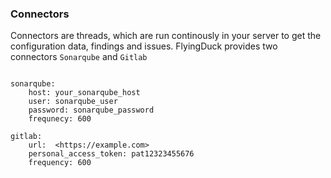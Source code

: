### Connectors
Connectors are threads, which are run continously in your server to get the configuration data, findings and issues.
FlyingDuck provides two connectors `Sonarqube` and `Gitlab` 
<br/>
<div style={{ fontSize:"20px"}}>

``` mdx copy

sonarqube:
    host: your_sonarqube_host
    user: sonarqube_user
    password: sonarqube_password
    frequnecy: 600
```
</div>


<div style={{ fontSize:"20px"}}>

``` mdx copy
gitlab:
    url:  <https://example.com>
    personal_access_token: pat12323455676
    frequency: 600
```
</div>